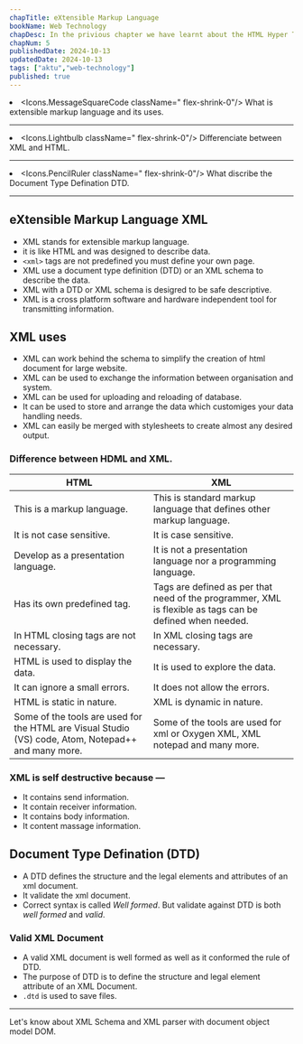 ```yaml
---
chapTitle: eXtensible Markup Language
bookName: Web Technology
chapDesc: In the privious chapter we have learnt about the HTML Hyper Text Markup Language, its tags and the basic structure of html.
chapNum: 5
publishedDate: 2024-10-13
updatedDate: 2024-10-13
tags: ["aktu","web-technology"]
published: true
---
```


<ChapIntro><li className="flex gap-3"><Icons.MessageSquareCode className=" flex-shrink-0"/> What is extensible markup language and its uses. </li><hr className="my-2"/><li className="flex gap-3"><Icons.Lightbulb className=" flex-shrink-0"/> Differenciate between XML and HTML. </li><hr className="my-2"/><li className="flex gap-3"><Icons.PencilRuler className=" flex-shrink-0"/> What discribe the Document Type Defination DTD.</li></ChapIntro>

---
## eXtensible Markup Language XML
- XML stands for extensible markup language.
- it is like HTML and was designed to describe data.
- ```<xml>``` tags are not predefined you must define your own page.
- XML use a document type definition (DTD) or an XML schema to describe the data.
- XML with a DTD or XML schema is desigred to be safe descriptive.
- XML is a cross platform software and hardware independent tool for transmitting information.

## XML uses
- XML can work behind the schema to simplify the creation of html document for large website.
- XML can be used to exchange the information between organisation and system.
- XML can be used for uploading and reloading of database.
- It can be used to store and arrange the data which customiges your data handling needs.
- XML can easily be merged with stylesheets to create almost any desired output.

### Difference between HDML and XML.
| HTML  | XML   |
| ----- | ----- |
| This is a markup language. | This is standard markup language that defines other markup language. |
| It is not case sensitive. | It is case sensitive. |
| Develop as a presentation language. | It is not a presentation language nor a programming language. |
| Has its own predefined tag. | Tags are defined as per that need of the programmer, XML is flexible as tags can be defined when needed. |
| In HTML closing tags are not necessary.| In XML closing tags are necessary. |
| HTML is used to display the data. | It is used to explore the data. |
| It can ignore a small errors. | It does not allow the errors. |
| HTML is static in nature. | XML is dynamic in nature. |
| Some of the tools are used for the HTML are Visual Studio (VS) code, Atom, Notepad++ and many more. | Some of the tools are used for xml or Oxygen XML, XML notepad and many more. |

### XML is self destructive because &mdash;
- It contains send information.
- It contain receiver information.
- It contains body information.
- It content massage information.

## Document Type Defination (DTD)
- A DTD defines the structure and the legal elements and attributes of an xml document.
- It validate the xml document.
- Correct syntax is called *Well formed*. But validate against DTD is both *well formed* and *valid*.

### Valid XML Document
- A valid XML document is well formed as well as it conformed the rule of DTD.
- The purpose of DTD is to define the structure and legal element attribute of an XML Document.
- ```.dtd``` is used to save files.


---

<NextUp nextChap="6" nextChapName="XML Schema & Object Model" nextChapLink="/web-technology/xml-schema"> Let's know about XML Schema and XML parser with document object model DOM.</NextUp>
